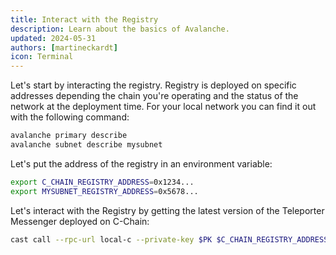 ```yaml
---
title: Interact with the Registry
description: Learn about the basics of Avalanche.
updated: 2024-05-31
authors: [martineckardt]
icon: Terminal
---
```


Let's start by interacting the registry. Registry is deployed on specific addresses depending the chain you're operating and the status of the network at the deployment time. For your local network you can find it out with the following command:

```bash
avalanche primary describe
avalanche subnet describe mysubnet
``` 

Let's put the address of the registry in an environment variable:

```bash
export C_CHAIN_REGISTRY_ADDRESS=0x1234...
export MYSUBNET_REGISTRY_ADDRESS=0x5678...
```

Let's interact with the Registry by getting the latest version of the Teleporter Messenger deployed on C-Chain:

```bash
cast call --rpc-url local-c --private-key $PK $C_CHAIN_REGISTRY_ADDRESS "latestVersion()(uint256)" 
```